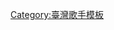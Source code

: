 {{Navbox musical artist
| name  = 蕭亞軒
| title = [[蕭亞軒]]
| state = {{{state|autocollapse}}}
| background = solo_singer
| bodyclass  = hlist
| above = [[蕭亞軒音樂作品列表|音樂作品列表]]

| group1 = 錄音室專輯
| list1 = 
*[[蕭亞軒 (專輯)|蕭亞軒]]''（1999）''
*[[紅薔薇]]''（2000）''
*[[明天 (專輯)|明天]]''（2001）''
*[[Elva First]]''（2001）''
*[[4U]]''（2002）''
*[[愛的主打歌·吻]]''（2002）''
*[[愛上愛]]''（2003）''
*[[第5大道]]''（2003）''
*[[1087]]''（2006）''
*[[3面夏娃]]''（2008）''
*[[鑽石糖]]''（2009）''
*[[蕭灑小姐]]''（2010）''
*[[我愛我]]''（2011）''
*[[不解釋親吻]]''（2014）''
*[[Naked Truth]]''（2020）''

| group2 = 單曲
| list2 = 
*[[Elva Is Back]]''（2006）''

| group3 = 精選集
| list3 = 
*[[首選蕭亞軒·美麗的插曲]]''（2004）''
*[[最熟悉的...蕭亞軒]]''（2006）''
*[[Super Girl 愛無畏]]''（2012）''
}}
<noinclude>
[[Category:臺灣歌手模板]]</noinclude>